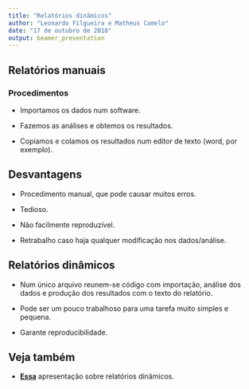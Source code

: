 ```yaml
---
title: "Relatórios dinâmicos"
author: "Leonardo Filgueira e Matheus Camelo"
date: "17 de outubro de 2018"
output: beamer_presentation
---
```


## Relatórios manuais

### Procedimentos

- Importamos os dados num software.

- Fazemos as análises e obtemos os resultados.

- Copiamos e colamos os resultados num editor de texto (word, por exemplo).

## Desvantagens

- Procedimento manual, que pode causar muitos erros.

- Tedioso.

- Não facilmente reproduzível.

- Retrabalho caso haja qualquer modificação nos dados/análise.

## Relatórios dinâmicos

- Num único arquivo reunem-se código com importação, análise dos dados e produção dos resultados com o texto do relatório.

- Pode ser um pouco trabalhoso para uma tarefa muito simples e pequena.

- Garante reproducibilidade.

## Veja também

- [**Essa**](http://www.estatisticacomr.uff.br/wp-content/uploads/2016/05/Palestra_ManuelFebrero_SER.pdf) apresentação sobre relatórios dinâmicos.
